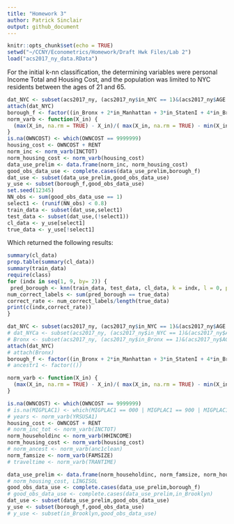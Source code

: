 ```yaml
---
title: "Homework 3"
author: Patrick Sinclair
output: github_document
---
```


```r
knitr::opts_chunk$set(echo = TRUE)
setwd("~/CCNY/Econometrics/Homework/Draft Hwk Files/Lab 2")
load("acs2017_ny_data.RData")
```
For the initial k-nn classification, the determining variables were personal Income Total and Housing Cost, and the population was limited to NYC residents between the ages of 21 and 65.
 
```r
dat_NYC <- subset(acs2017_ny, (acs2017_ny$in_NYC == 1)&(acs2017_ny$AGE > 20) & (acs2017_ny$AGE < 66))
attach(dat_NYC)
borough_f <- factor((in_Bronx + 2*in_Manhattan + 3*in_StatenI + 4*in_Brooklyn + 5*in_Queens), levels=c(1,2,3,4,5),labels = c("Bronx","Manhattan","Staten Island","Brooklyn","Queens"))
norm_varb <- function(X_in) {
  (max(X_in, na.rm = TRUE) - X_in)/( max(X_in, na.rm = TRUE) - min(X_in, na.rm = TRUE) )
}
is.na(OWNCOST) <- which(OWNCOST == 9999999)
housing_cost <- OWNCOST + RENT
norm_inc <- norm_varb(INCTOT)
norm_housing_cost <- norm_varb(housing_cost)
data_use_prelim <- data.frame(norm_inc, norm_housing_cost)
good_obs_data_use <- complete.cases(data_use_prelim,borough_f)
dat_use <- subset(data_use_prelim,good_obs_data_use)
y_use <- subset(borough_f,good_obs_data_use)
set.seed(12345)
NN_obs <- sum(good_obs_data_use == 1)
select1 <- (runif(NN_obs) < 0.8)
train_data <- subset(dat_use,select1)
test_data <- subset(dat_use,(!select1))
cl_data <- y_use[select1]
true_data <- y_use[!select1]
```
Which returned the following results:
```r
summary(cl_data)
prop.table(summary(cl_data))
summary(train_data)
require(class)
for (indx in seq(1, 9, by= 2)) {
 pred_borough <- knn(train_data, test_data, cl_data, k = indx, l = 0, prob = FALSE, use.all = TRUE)
num_correct_labels <- sum(pred_borough == true_data)
correct_rate <- num_correct_labels/length(true_data)
print(c(indx,correct_rate))
}
```
```r
dat_NYC <- subset(acs2017_ny, (acs2017_ny$in_NYC == 1)&(acs2017_ny$AGE > 20) & (acs2017_ny$AGE < 66))
# dat_NYCa <- subset(acs2017_ny, (acs2017_ny$in_NYC == 1)&(acs2017_ny$AGE > 24) & (acs2017_ny$AGE < 66))
# Bronx <- subset(acs2017_ny, (acs2017_ny$in_Bronx == 1)&(acs2017_ny$AGE > 24) & (acs2017_ny$AGE < 66))
attach(dat_NYC)
# attach(Bronx)
borough_f <- factor((in_Bronx + 2*in_Manhattan + 3*in_StatenI + 4*in_Brooklyn + 5*in_Queens), levels=c(1,2,3,4,5),labels = c("Bronx","Manhattan","Staten Island","Brooklyn","Queens"))
# ancestr1 <- factor(())
```
```r
norm_varb <- function(X_in) {
  (max(X_in, na.rm = TRUE) - X_in)/( max(X_in, na.rm = TRUE) - min(X_in, na.rm = TRUE) )
}
```
```r
is.na(OWNCOST) <- which(OWNCOST == 9999999)
# is.na(MIGPLAC1) <- which(MIGPLAC1 == 000 | MIGPLAC1 == 900 | MIGPLAC1 == 997 | MIGPLAC1 == 999)
# years <- norm_varb(YRSUSA1)
housing_cost <- OWNCOST + RENT
# norm_inc_tot <- norm_varb(INCTOT)
norm_householdinc <- norm_varb(HHINCOME)
norm_housing_cost <- norm_varb(housing_cost)
# norm_ancest <- norm_varb(anc1clean) 
norm_famsize <- norm_varb(FAMSIZE)
# traveltime <- norm_varb(TRANTIME)
```
```r
data_use_prelim <- data.frame(norm_householdinc, norm_famsize, norm_housing_cost)
# norm_housing_cost, LINGISOL
good_obs_data_use <- complete.cases(data_use_prelim,borough_f)
# good_obs_data_use <- complete.cases(data_use_prelim,in_Brooklyn)
dat_use <- subset(data_use_prelim,good_obs_data_use)
y_use <- subset(borough_f,good_obs_data_use)
# y_use <- subset(in_Brooklyn,good_obs_data_use)
```